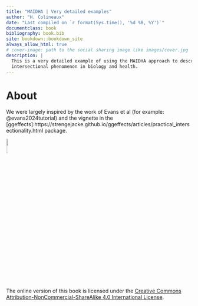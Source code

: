 ```yaml
--- 
title: "MAIDHA | Very detailed examples"
author: "H. Colineaux"
date: "Last compiled on `r format(Sys.time(), '%d %B, %Y')`"
documentclass: book
bibliography: book.bib
site: bookdown::bookdown_site
always_allow_html: true
# cover-image: path to the social sharing image like images/cover.jpg
description: |
  This is a very detailed example of using the MAIDHA approach to describe
  intersectional phenomenon in biology and health.
---
```


# About

We were largely inspired by the work of Evans et al (for example: @evans2024tutorial) and the vignette in the [ggeffects]:https://strengejacke.github.io/ggeffects/articles/practical_intersectionality.html package.


[Licence]:https://creativecommons.org/licenses/by-nc-sa/4.0/

![](img/by-nc-sa.png){width=10%}

The online version of this book is licensed under the [Creative Commons Attribution-NonCommercial-ShareAlike 4.0 International License][Licence]. 



